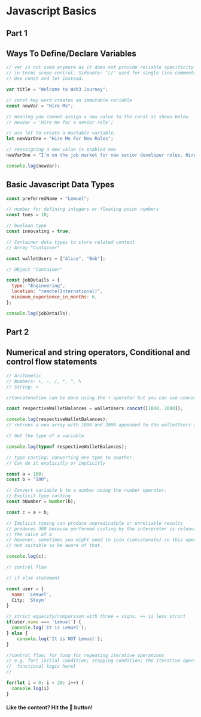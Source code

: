# Javascript Basics

## Part 1

## Ways To Define/Declare Variables

```js filename="variables.js" {3} copy
// var is not used anymore as it does not provide reliable specificity
// in terms scope control. Sidenote: "//" used for single line comments
// Use const and let instead.

var title = "Welcome to Web3 Journey";

// const key word creates an immutable variable
const newVar = "Hire Me";

// meaning you cannot assign a new value to the const as shown below
// newVar = 'Hire me for a senior role';

// use let to create a muatable variable.
let newVarOne = "Hire Me For New Roles";

// reassigning a new value is enabled now
newVarOne = "I'm on the job market for new senior developer roles. Hire me now.";

console.log(newVar);
```

## Basic Javascript Data Types

```js filename="variables.js" {3} copy
const preferredName = "Lemuel";

// number for defining integers or floating point numbers
const toes = 10;

// boolean type
const innovating = true;

// Container data types to store related content
// Array "Container"

const walletUsers = ["Alice", "Bob"];

// Object "Container"

const jobDetails = {
  type: "Engineering",
  location: "remote(International)",
  minimum_experience_in_months: 6,
};

console.log(jobDetails);
```

## Part 2

## Numerical and string operators, Conditional and control flow statements

```js filename="basics_part-two.js" {3} copy
// Arithmetic
// Numbers: +, -, /, *, ^, %
// String: +

//Concatenation can be done using the + operator but you can use concat method

const respectiveWalletBalances = walletUsers.concat([1000, 2000]);

console.log(respectiveWalletBalances);
// retruns a new array with 1000 and 2000 appended to the walletUsers array

// Get the type of a variable

console.log(typeof respectiveWalletBalances);

// type casting: converting one type to another.
// Can do it explicitly or implicitly

const a = 100;
const b = "100";

// Convert variable b to a number using the number operator.
// Explicit type casting
const bNumber = Number(b);

const c = a + b;

// Implicit typing can produce unpredicatble or unreliable results
// produces 300 because performed casting by the interpreter is releavant to
// the value of a
// however, sometimes you might need to join (concatenate) so this operations is
// not suitable so be aware of that.

console.log(c);

// control flow

// if else statement

const user = {
  name: 'Lemuel',
  City; 'Steyn'
}

// strict equality/comparison with three = signs. == is less strict
if(user.name === 'Lemuel') {
  console.log('It is Lemuel');
} else {
    console.log('It is NOT Lemuel');
}

//control flow; for loop for repeating iterative operations
// e.g. for( initial condition; stopping condition; the iterative operation) {
//  functional logic here}
//

for(let i = 0; i < 20; i++) {
  console.log(i)
}
```

#### Like the content? Hit the 🫶 button!


<Counters />
